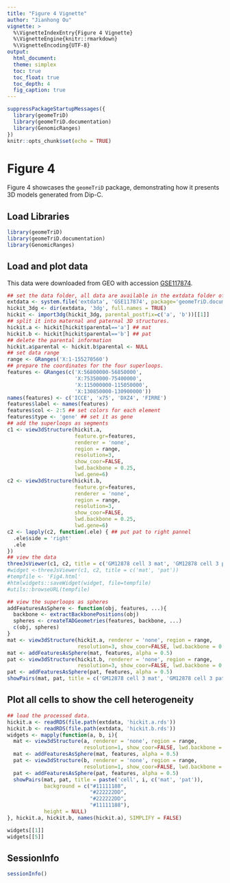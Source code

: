 ```yaml
---
title: "Figure 4 Vignette"
author: "Jianhong Ou"
vignette: >
  %\VignetteIndexEntry{Figure 4 Vignette}
  %\VignetteEngine{knitr::rmarkdown}
  %\VignetteEncoding{UTF-8}
output:
  html_document:
  theme: simplex
  toc: true
  toc_float: true
  toc_depth: 4
  fig_caption: true
---
```


```r
suppressPackageStartupMessages({
  library(geomeTriD)
  library(geomeTriD.documentation)
  library(GenomicRanges)
})
knitr::opts_chunk$set(echo = TRUE)
```

# Figure 4

Figure 4 showcases the `geomeTriD` package, demonstrating how it presents 3D models generated from Dip-C.

## Load Libraries

```r
library(geomeTriD)
library(geomeTriD.documentation)
library(GenomicRanges)
```

## Load and plot data
This data were downloaded from GEO with accession [GSE117874](https://www.ncbi.nlm.nih.gov/geo/query/acc.cgi?acc=GSM3314361).

```r
## set the data folder, all data are available in the extdata folder of this package
extdata <- system.file('extdata', 'GSE117874', package='geomeTriD.documentation')
hickit_3dg <- dir(extdata, '3dg', full.names = TRUE)
hickit <- import3dg(hickit_3dg, parental_postfix=c('a', 'b'))[[1]]
## split it into maternal and paternal 3D structures.
hickit.a <- hickit[hickit$parental=='a'] ## mat
hickit.b <- hickit[hickit$parental=='b'] ## pat
## delete the parental information
hickit.a$parental <- hickit.b$parental <- NULL
## set data range
range <- GRanges('X:1-155270560')
## prepare the coordinates for the four superloops. 
features <- GRanges(c('X:56800000-56850000',
                      'X:75350000-75400000',
                      'X:115000000-115050000',
                      'X:130850000-130900000'))
names(features) <- c('ICCE', 'x75', 'DXZ4', 'FIRRE')
features$label <- names(features)
features$col <- 2:5 ## set colors for each element
features$type <- 'gene' ## set it as gene
## add the superloops as segments
c1 <- view3dStructure(hickit.a,
                      feature.gr=features,
                      renderer = 'none',
                      region = range,
                      resolution=3,
                      show_coor=FALSE,
                      lwd.backbone = 0.25,
                      lwd.gene=6)
c2 <- view3dStructure(hickit.b,
                      feature.gr=features,
                      renderer = 'none',
                      region = range,
                      resolution=3,
                      show_coor=FALSE,
                      lwd.backbone = 0.25,
                      lwd.gene=6)
c2 <- lapply(c2, function(.ele) { ## put pat to right pannel
  .ele$side = 'right'
  .ele
})
## view the data
threeJsViewer(c1, c2, title = c('GM12878 cell 3 mat', 'GM12878 cell 3 pat'))
#widget <-threeJsViewer(c1, c2, title = c('mat', 'pat'))
#tempfile <- 'Fig4.html'
#htmlwidgets::saveWidget(widget, file=tempfile)
#utils::browseURL(tempfile)
```
```r
## view the superloops as spheres
addFeaturesAsSphere <- function(obj, features, ...){
  backbone <- extractBackbonePositions(obj)
  spheres <- createTADGeometries(features, backbone, ...)
  c(obj, spheres)
}
mat <- view3dStructure(hickit.a, renderer = 'none', region = range,
                       resolution=3, show_coor=FALSE, lwd.backbone = 0.25)
mat <- addFeaturesAsSphere(mat, features, alpha = 0.5)
pat <- view3dStructure(hickit.b, renderer = 'none', region = range,
                       resolution=3, show_coor=FALSE, lwd.backbone = 0.25)
pat <- addFeaturesAsSphere(pat, features, alpha = 0.5)
showPairs(mat, pat, title = c('GM12878 cell 3 mat', 'GM12878 cell 3 pat'), height = NULL)
```

## Plot all cells to show the cell heterogeneity
```r
## load the processed data.
hickit.a <- readRDS(file.path(extdata, 'hickit.a.rds'))
hickit.b <- readRDS(file.path(extdata, 'hickit.b.rds'))
widgets <- mapply(function(a, b, i){
  mat <- view3dStructure(a, renderer = 'none', region = range,
                         resolution=1, show_coor=FALSE, lwd.backbone = 0.25)
  mat <- addFeaturesAsSphere(mat, features, alpha = 0.5)
  pat <- view3dStructure(b, renderer = 'none', region = range,
                         resolution=1, show_coor=FALSE, lwd.backbone = 0.25)
  pat <- addFeaturesAsSphere(pat, features, alpha = 0.5)
  showPairs(mat, pat, title = paste('cell', i, c('mat', 'pat')),
            background = c("#11111188",
                           "#222222DD",
                           "#222222DD",
                           "#11111188"),
            height = NULL)
}, hickit.a, hickit.b, names(hickit.a), SIMPLIFY = FALSE)

widgets[[1]]
widgets[[5]]

```


## SessionInfo

```r
sessionInfo()
```